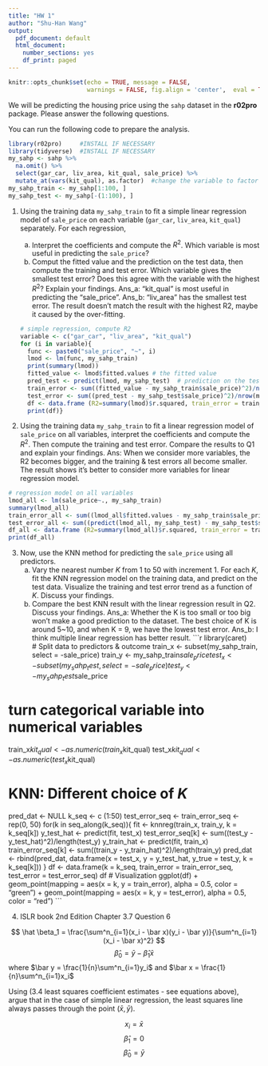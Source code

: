 ---
title: "HW 1"
author: "Shu-Han Wang"
output:
  pdf_document: default
  html_document:
    number_sections: yes
    df_print: paged
---

```{r setup, include=FALSE}
knitr::opts_chunk$set(echo = TRUE, message = FALSE,
                      warnings = FALSE, fig.align = 'center',  eval = TRUE)
```

We will be predicting the housing price using the `sahp` dataset in the **r02pro** package. Please answer the following questions.

You can run the following code to prepare the analysis.
```{r}
library(r02pro)     #INSTALL IF NECESSARY
library(tidyverse)  #INSTALL IF NECESSARY
my_sahp <- sahp %>% 
  na.omit() %>%
  select(gar_car, liv_area, kit_qual, sale_price) %>%
  mutate_at(vars(kit_qual), as.factor)  #change the variable to factor
my_sahp_train <- my_sahp[1:100, ]
my_sahp_test <- my_sahp[-(1:100), ]
```

1. Using the training data `my_sahp_train` to fit a simple linear regression model of `sale_price` on each variable (`gar_car`, `liv_area`, `kit_qual`) separately. For each regression,

    a. Interpret the coefficients and compute the $R^2$. Which variable is most useful in predicting the `sale_price`?
    b. Comput the fitted value and the prediction on the test data, then compute the training and test error. Which variable gives the smallest test error? Does this agree with the variable with the highest $R^2$? Explain your findings.
Ans_a: "kit_qual" is most useful in predicting the "sale_price".
Ans_b: "liv_area" has the smallest test error. The result doesn't match the result with the highest R2, maybe it caused by the over-fitting.
```{r  Q1, warning = FALSE}
# simple regression, compute R2
variable <- c("gar_car", "liv_area", "kit_qual")
for (i in variable){
  func <- paste0("sale_price", "~", i)   
  lmod <- lm(func, my_sahp_train)
  print(summary(lmod))
  fitted_value <- lmod$fitted.values # the fitted value
  pred_test <- predict(lmod, my_sahp_test)  # prediction on the test data
  train_error <- sum((fitted_value - my_sahp_train$sale_price)^2)/nrow(my_sahp_train)
  test_error <- sum((pred_test - my_sahp_test$sale_price)^2)/nrow(my_sahp_test)
  df <- data.frame (R2=summary(lmod)$r.squared, train_error = train_error, test_error = test_error)
  print(df)}
```

2. Using the training data `my_sahp_train` to fit a linear regression model of `sale_price` on all variables, interpret the coefficients and compute the $R^2$. Then compute the training and test error. Compare the results to Q1 and explain your findings.
Ans: When we consider more variables, the R2 becomes bigger, and the training & test errors all become smaller. The result shows it's better to consider more variables for linear regression model.
```{r Q2, warning = FALSE}
# regression model on all variables
lmod_all <- lm(sale_price~., my_sahp_train)
summary(lmod_all)
train_error_all <- sum((lmod_all$fitted.values - my_sahp_train$sale_price)^2)/nrow(my_sahp_train)
test_error_all <- sum((predict(lmod_all, my_sahp_test) - my_sahp_test$sale_price)^2)/nrow(my_sahp_test)
df_all <- data.frame (R2=summary(lmod_all)$r.squared, train_error = train_error_all, test_error = test_error_all)
print(df_all)
```


3. Now, use the KNN method for predicting the `sale_price` using all predictors. 
    a. Vary the nearest number $K$ from 1 to 50 with increment 1. For each $K$, fit the KNN regression model on the training data, and predict on the test data. Visualize the training and test error trend as a function of $K$. Discuss your findings.
    b. Compare the best KNN result with the linear regression result in Q2. Discuss your findings. 
Ans_a: Whether the K is too small or too big won't make a good prediction to the dataset. The best choice of K is around 5~10, and when K = 9, we have the lowest test error. 
Ans_b: I think multiple linear regression has better result.
```{r Q3, warning = FALSE}
library(caret)   
# Split data to predictors & outcome
train_x <- subset(my_sahp_train, select = -sale_price)
train_y <- my_sahp_train$sale_price
test_x <- subset(my_sahp_test, select = -sale_price)
test_y <- my_sahp_test$sale_price

# turn categorical variable into numerical variables 
train_x$kit_qual <- as.numeric(train_x$kit_qual)
test_x$kit_qual <- as.numeric(test_x$kit_qual)


# KNN: Different choice of $K$
pred_dat <- NULL
k_seq <- c (1:50)
test_error_seq <- train_error_seq <- rep(0, 50)
for(k in seq_along(k_seq)){
  fit <- knnreg(train_x, train_y, k = k_seq[k])
  y_test_hat <- predict(fit, test_x)
  test_error_seq[k] <- sum((test_y - y_test_hat)^2)/length(test_y)
  y_train_hat <- predict(fit, train_x)
  train_error_seq[k] <- sum((train_y - y_train_hat)^2)/length(train_y)
  pred_dat <- rbind(pred_dat,
                    data.frame(x = test_x,
                               y = y_test_hat,
                               y_true = test_y,
                               k = k_seq[k]))
}
df <- data.frame(k = k_seq, train_error = train_error_seq, test_error = test_error_seq)
df
# Visualization
ggplot(df) +
  geom_point(mapping = aes(x = k, y = train_error), alpha = 0.5, color = "green") + 
  geom_point(mapping = aes(x = k, y = test_error), alpha = 0.5,  color = "red")
```

4. ISLR book 2nd Edition Chapter 3.7 Question 6

$$
\hat \beta_1 = \frac{\sum^n_{i=1}(x_i - \bar x)(y_i - \bar y)}{\sum^n_{i=1}(x_i - \bar x)^2}
$$
$$
\hat \beta_0 = \bar y - \hat \beta_1 \bar x
$$
where $\bar y = \frac{1}{n}\sum^n_{i=1}y_i$ and $\bar x = \frac{1}{n}\sum^n_{i=1}x_i$

Using (3.4 least squares coefficient estimates - see equations above), argue that in the case of simple linear regression, the least squares line always passes through the point $(\bar x, \bar y$).

$$
x_i = \bar x
$$
$$
\hat \beta_1 = 0
$$
$$
\hat \beta_0 = \bar y 
$$
